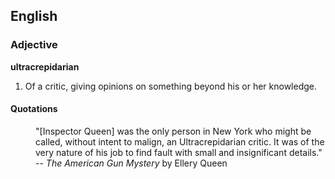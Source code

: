 ==English==
===Adjective===
'''ultracrepidarian'''

#Of a critic, giving opinions on something beyond his or her knowledge.

====Quotations====
:"[Inspector Queen] was the only person in New York who might be called, without intent to malign, an Ultracrepidarian critic.  It was of the very nature of his job to find fault with small and insignificant details." -- ''The American Gun Mystery'' by Ellery Queen